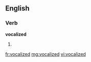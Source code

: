 ==English==

===Verb===
'''vocalized'''

# {{past of|[[vocalize]]}}

[[fr:vocalized]]
[[mg:vocalized]]
[[vi:vocalized]]